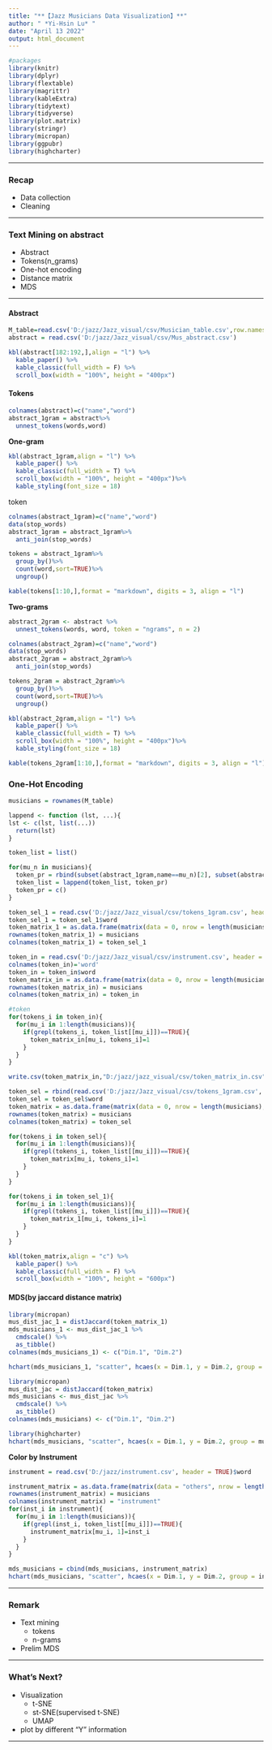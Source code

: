 ```yaml
---
title: "**【Jazz Musicians Data Visualization】**"
author: " *Yi-Hsin Lu* "
date: "April 13 2022"
output: html_document
---
```


```r
#packages
library(knitr)
library(dplyr)
library(flextable)
library(magrittr)
library(kableExtra)
library(tidytext)
library(tidyverse)
library(plot.matrix)
library(stringr)
library(micropan)
library(ggpubr)
library(highcharter)
```

****
### **Recap**
* Data collection
* Cleaning

****
### **Text Mining on abstract**

* Abstract 
* Tokens(n_grams)
* One-hot encoding
* Distance matrix
* MDS

****

#### **Abstract**

```r
M_table=read.csv('D:/jazz/Jazz_visual/csv/Musician_table.csv',row.names = 1, header= TRUE)
abstract = read.csv('D:/jazz/Jazz_visual/csv/Mus_abstract.csv')

kbl(abstract[182:192,],align = "l") %>%
  kable_paper() %>%
  kable_classic(full_width = F) %>%
  scroll_box(width = "100%", height = "400px")
```

#### **Tokens**

```r
colnames(abstract)=c("name","word")
abstract_1gram = abstract%>%
  unnest_tokens(words,word)
```

**One-gram**
```r
kbl(abstract_1gram,align = "l") %>%
  kable_paper() %>%
  kable_classic(full_width = T) %>%
  scroll_box(width = "100%", height = "400px")%>%
  kable_styling(font_size = 18)
```
token
```r
colnames(abstract_1gram)=c("name","word")
data(stop_words)
abstract_1gram = abstract_1gram%>%
  anti_join(stop_words)

tokens = abstract_1gram%>%
  group_by()%>%
  count(word,sort=TRUE)%>%
  ungroup()
```

```r
kable(tokens[1:10,],format = "markdown", digits = 3, align = "l")

```
**Two-grams**

```r
abstract_2gram <- abstract %>%
  unnest_tokens(words, word, token = "ngrams", n = 2)

colnames(abstract_2gram)=c("name","word")
data(stop_words)
abstract_2gram = abstract_2gram%>%
  anti_join(stop_words)

tokens_2gram = abstract_2gram%>%
  group_by()%>%
  count(word,sort=TRUE)%>%
  ungroup()
```

```r
kbl(abstract_2gram,align = "l") %>%
  kable_paper() %>%
  kable_classic(full_width = T) %>%
  scroll_box(width = "100%", height = "400px")%>%
  kable_styling(font_size = 18)
```

```r
kable(tokens_2gram[1:10,],format = "markdown", digits = 3, align = "l")

```

### **One-Hot Encoding**

```r
musicians = rownames(M_table)

lappend <- function (lst, ...){
lst <- c(lst, list(...))
  return(lst)
}
```

```r
token_list = list()

for(mu_n in musicians){
  token_pr = rbind(subset(abstract_1gram,name==mu_n)[2], subset(abstract_2gram,name==mu_n)[2])
  token_list = lappend(token_list, token_pr)
  token_pr = c()
}

```

```r
token_sel_1 = read.csv('D:/jazz/Jazz_visual/csv/tokens_1gram.csv', header = TRUE)[1]
token_sel_1 = token_sel_1$word
token_matrix_1 = as.data.frame(matrix(data = 0, nrow = length(musicians), ncol = length(token_sel_1)))
rownames(token_matrix_1) = musicians
colnames(token_matrix_1) = token_sel_1
```

```r
token_in = read.csv('D:/jazz/Jazz_visual/csv/instrument.csv', header = TRUE)[1]
colnames(token_in)='word'
token_in = token_in$word
token_matrix_in = as.data.frame(matrix(data = 0, nrow = length(musicians), ncol = length(token_in)))
rownames(token_matrix_in) = musicians
colnames(token_matrix_in) = token_in

#token
for(tokens_i in token_in){
  for(mu_i in 1:length(musicians)){
    if(grepl(tokens_i, token_list[[mu_i]])==TRUE){
      token_matrix_in[mu_i, tokens_i]=1
    }
  }
}
```

```r
write.csv(token_matrix_in,"D:/jazz/jazz_visual/csv/token_matrix_in.csv")
```


```r
token_sel = rbind(read.csv('D:/jazz/Jazz_visual/csv/tokens_1gram.csv', header = TRUE)[1],read.csv('D:/jazz/Jazz_visual/csv/token_2gram.csv', header = TRUE)[1])
token_sel = token_sel$word
token_matrix = as.data.frame(matrix(data = 0, nrow = length(musicians), ncol = length(token_sel)))
rownames(token_matrix) = musicians
colnames(token_matrix) = token_sel
```

```r
for(tokens_i in token_sel){
  for(mu_i in 1:length(musicians)){
    if(grepl(tokens_i, token_list[[mu_i]])==TRUE){
      token_matrix[mu_i, tokens_i]=1
    }
  }
}
```


```r
for(tokens_i in token_sel_1){
  for(mu_i in 1:length(musicians)){
    if(grepl(tokens_i, token_list[[mu_i]])==TRUE){
      token_matrix_1[mu_i, tokens_i]=1
    }
  }
}
```

```r
kbl(token_matrix,align = "c") %>%
  kable_paper() %>%
  kable_classic(full_width = F) %>%
  scroll_box(width = "100%", height = "600px")
```

#### **MDS(by jaccard distance matrix)**

```r
library(micropan)
mus_dist_jac_1 = distJaccard(token_matrix_1)
mds_musicians_1 <- mus_dist_jac_1 %>%      
  cmdscale() %>%
  as_tibble()
colnames(mds_musicians_1) <- c("Dim.1", "Dim.2")
```

```r
hchart(mds_musicians_1, "scatter", hcaes(x = Dim.1, y = Dim.2, group = musicians))
```

```r
library(micropan)
mus_dist_jac = distJaccard(token_matrix)
mds_musicians <- mus_dist_jac %>%      
  cmdscale() %>%
  as_tibble()
colnames(mds_musicians) <- c("Dim.1", "Dim.2")
```

```r
library(highcharter)
hchart(mds_musicians, "scatter", hcaes(x = Dim.1, y = Dim.2, group = musicians))
```

**Color by Instrument**

```r
instrument = read.csv('D:/jazz/instrument.csv', header = TRUE)$word

instrument_matrix = as.data.frame(matrix(data = "others", nrow = length(musicians), ncol = 1))
rownames(instrument_matrix) = musicians
colnames(instrument_matrix) = "instrument"
for(inst_i in instrument){
  for(mu_i in 1:length(musicians)){
    if(grepl(inst_i, token_list[[mu_i]])==TRUE){
      instrument_matrix[mu_i, 1]=inst_i
    }
  }
}

```


```r
mds_musicians = cbind(mds_musicians, instrument_matrix)
hchart(mds_musicians, "scatter", hcaes(x = Dim.1, y = Dim.2, group = instrument))
```

****

### **Remark**

* Text mining 
  + tokens
  + n-grams

* Prelim MDS


****

### **What's Next?**
* Visualization
  + t-SNE
  + st-SNE(supervised t-SNE)
  + UMAP
* plot by different "Y" information


****